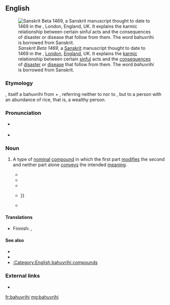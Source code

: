==English==
{{was wotd|2017|May|12}}
[[File:Sanskrit Beta 1469 Wellcome F0002901.jpg|thumb|''Sanskrit Beta 1469'', a [[Sanskrit]] manuscript thought to date to 1469 in the {{w|Wellcome Library}}, [[London]], [[England]], UK. It explains the [[karmic]] relationship between certain [[sinful]] acts and the [[consequence]]s of [[disaster]] or [[disease]] that follow from them. The word ''bahuvrihi'' is borrowed from Sanskrit.]]

===Etymology===
{{bor|en|sa|sc=Deva|बहुव्रीहि|sc=Deva|tr=bahú-vrīhi||[[much]] [[rice]]}}, itself a bahuvrihi from {{m|sa|बहु|sc=Deva|tr=bahu||much}} + {{m|sa|व्रीहि|sc=Deva|tr=vrīhi||rice}}, referring neither to {{m|en|much}} nor to {{m|en|rice}}, but to a person with an abundance of rice, that is, a wealthy person.

===Pronunciation===
* {{a|RP}} {{IPA|/bahuːˈvɹiːhi/|lang=en}}
* {{hyphenation|ba|hu|vri|hi|lang=en}}

===Noun===
{{en-noun}}
{{examples-right|sense=type of nominal compound|examples=
* {{m|en|bluestocking}} — A scholarly, literary, or cultured woman<br />
* {{m|en|lowlife}} — An untrustworthy, despicable, or disreputable person.<br />
* {{m|en|redcoat}} — A British soldier during the American Revolution|width=30%}}

# {{lb|en|linguistics|also|_|attributive}} A type of [[nominal]] [[compound]] in which the first part [[modify|modifies]] the second and neither part alone [[convey]]s the intended [[meaning#Noun|meaning]].
#* {{quote-book|author=[Svayambhuva Manu]|authorlink=Manu (Hinduism)|chapter=[Notes.] Chap. III.|editor=[[w:Graves Haughton|Graves Chamney Haughton]]|title=[[w:Manusmriti|Mánava-Dherma-Sástra; or The Institutes of Menu]]|location=London|publisher=Printed by Cox and Baylis, {{w|Great Queen Street}}, {{w|Lincoln's Inn Fields}}|year=1825|volume=I (Sanscrit Text)|page=340|pageurl=https://books.google.com/books?id=I9RCAAAAcAAJ&pg=PA340|oclc=383327|passage=Considerable discrepancies prevail with regard to the word मूचिीः which the Calcutta edition and all the authorities except the Bombay copy and No. VI. read without the ''visarga''. It has subsequently been inserted in Mr. [[w:Charles Wilkins|[Charles] Wilkins]]' {{smallcaps|ms.}}, and is clearly required by the sense, as तोजोमूचिीः is a '''''bahuvrihi''''' or compound epithet.}}
#* {{quote-book|author=Th[eodor] Goldstücker|authorlink=Theodor Goldstücker|chapter=Appendix to Page 18|title=On the Deficiencies in the Present Administration of Hindu Law; being a Paper Read at the Meeting of the East India Association on the 8th of June, 1870|location=London|publisher=[[w:Routledge|Trübner and Co.]], 60, {{w|Paternoster Row}}|date=8 June 1870|year_published=1871|page=48, footnote †|pageurl=https://books.google.com/books?id=flgDAAAAQAAJ&pg=PA48|oclc=35239947|passage=The drift of this ''paribâshâ'', as [[w:Patanjali|Patañjali]] explains it, is to show that '''Bahuvrîhi''' compounds (in English comparable to adjective compounds like lightfoot—''i.e.'' one who possesses light feet,—or blueeye-d, &c.) are of two kinds, the one expressing a quality or an attribute which is essential, and the other expressing a quality or an attribute which is not essential, to the subject so predicated by the compound. Thus, as Patañjali illustrates, if you say: 'there march the priests having red turbans on,' the '''Bahuvrîhi''' ''lohitoshńísháh'' 'having red turbans on' implies here an essential quality of the priests, since this quality cannot be disconnected from their appearance as they march.}}
#* {{quote-book|author=Alan J[effrey] Nussbaum|authorlink=Alan Nussbaum|title=Head and Horn in Indo-European|series=Untersuchungen zur indogermanischen Sprach- und Kulturwissenschaft [Studies in Indo-European Language and Culture], New Series|seriesvolume=2|location=Berlin|publisher={{w|Walter de Gruyter}}|year=1986|page=273|pageurl=https://books.google.com/books?id=4xKMgV5OeIEC&pg=PA273|isbn=978-0-89925-132-5|passage=It would therefore not be surprising if unambiguous '''bahuvrihi''' morphology were to be used occasionally in a governing compound.}}
#* {{quote-journal|journal=Prague Studies in English|series=Acta Universitatis Carolinae, Philologica|location=Prague|publisher=[[w:Charles University|Universita Karlova]]|year=1997|volume=XXII|page=16|pageurl=https://books.google.com/books?id=SvpZAAAAMAAJ&q=%22bahuvrihi%22%7C%22bahuvrihis%22&dq=%22bahuvrihi%22%7C%22bahuvrihis%22&hl=en&sa=X&ei=qVdNUu7WBaToiAeJ3oG4DA&redir_esc=y|issn=1801-8858|oclc=754610951|passage=At the same time, none of the extended adjectival '''bahuvrihis''' has its linear counterpart in either poem. This is characteristic of the general situation in Old English. Neither the correspondence between the linear and the reversed '''bahuvrihis''' nor the relation between the linear and the extended '''bahuvrihis''' is symmetrical, {{...}}}}
#* {{quote-book|author=Réka Benczes|title=Creative Compounding in English: The Semantics of Metaphorical and Metonymical Noun-Noun Combinations|series=Human Cognitive Processing|seriesvolume=19|location=Amsterdam; Philadelphia, Pa.|publisher={{w|John Benjamins Publishing Company}}|year=2006|page=19|pageurl=https://books.google.com/books?id=eK8R61s_gwQC&pg=PA19|isbn=978-90-272-2373-9|passage=The fourth subcategory of exocentric compounds are the infamous '''bahuvrihi''' constructions, such as ''hunchback'', ''paleface'', ''scatterbrain''. [[w:Hans Marchand|[Hans] Marchand]] defines these as expressions which denote somebody (or something) which can be characterised by the feature expressed by the compound. Thus, '''bahuvrihi''' compounds have some kind of an identifying function. Marchand provides the following explanation for the origins of '''bahuvrihi''' compounds: they were used very early in Indo-European languages, primarily for namegiving, but most of them functioned only as adjectives.}}

====Translations====
{{trans-top|type of compound term}}
* Finnish: {{t+|fi|bahuvriihi}}, {{t|fi|bahuvrihi}}
{{trans-mid}}
{{trans-bottom}}

====See also====
* {{l|en|exocentric}}
* {{l|en|metonymy}}
* [[:Category:English bahuvrihi compounds‎]]

===External links===
* {{pedia}}

[[fr:bahuvrihi]]
[[mg:bahuvrihi]]